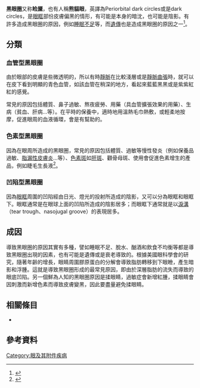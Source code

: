{{Other uses|黑眼圈 (電影)}}
{{Refimprove|date=2019年6月}}
{{Infobox medical condition (new)
| name            = 黑眼圈<br/>Periorbital dark circles
| synonyms        = 睑黡、熊貓眼
| background      = 
| image           = Dark circles (cropped).png
| caption         = 輕微的黑眼圈以及{{le|眼袋|periorbital puffiness}}的痕跡，可能有輕微的睡眠不足
| pronounce       = 
| field           = {{le|睡眠醫學|Sleep medicine}}
| symptoms        = 
| complications   = 
| onset           = 
| duration        = 
| types           = 
| causes          = 
| risks           = 
| diagnosis       = 
| differential    = 
| prevention      = 
| treatment       = 
| medication      = 
| prognosis       = 
| frequency       = 
| deaths          = 
}}
'''黑眼圈'''又称'''睑黡'''，也有人稱'''熊貓眼'''，英譯為Periorbital dark circles或是dark circles，是[[眼眶|眼眶]]部份皮膚偏黑的情形，有可能是本身的暗沈，也可能是陰影。有許多造成黑眼圈的原因，例如[[睡眠不足|睡眠不足]]等，而[[遺傳|遺傳]]也是造成黑眼圈的原因之一<ref name="pmid12838159">{{cite journal |title=What causes the dark circles that sometimes appear under my eyes? |journal=Mayo Clinic Women's Healthsource |volume=7 |issue=6 |pages=8 |year=2003 |pmid=12838159}}</ref>。

==分類==
===血管型黑眼圈===
由於眼部的皮膚是些微透明的，所以有時[[靜脈|靜脈]]在比較淺層或是[[靜脈曲張|靜脈曲張]]時，就可以在皮下看到明顯的青色血管，如該血管在稍深的地方，看起來藍藍黑黑或是紫紫紅紅的感覺。

常見的原因包括體質、鼻子過敏、熬夜疲勞、用藥（具血管擴張效果的用藥）、生病（貧血、肝病…等）。在平時的保養中，適時地用溫熱毛巾熱敷，或輕柔地按摩，促進眼周的血液循環，會是有幫助的。

===色素型黑眼圈===

因為{{le|黑色素沉積|Hyperpigmentation}}在眼周所造成的黑眼圈，常見的原因包括體質、過敏等慢性發炎（例如保養品過敏、[[脂漏性皮膚炎|脂漏性皮膚炎]]…等）、[[色素斑|色素斑]]如[[肝斑|肝斑]]、顴骨母斑、使用會促進色素增生的產品，例如睫毛生長液<ref>{{cite web|title=Periorbital hyperpigmentation: A study of its prevalence, common causative factors and its association with personal habits and other disorders|url=http://www.e-ijd.org/article.asp?issn=0019-5154;year=2014;volume=59;issue=2;spage=151;epage=157;aulast=Sheth}}</ref>。

===凹陷型黑眼圈===

因為[[眼眶|眼眶]]周圍的凹陷經由日光、燈光的投射所造成的陰影，又可以分為眼眶和眼眶下。眼眶通常是在眼球上面的凹陷所造成的陰影居多；而眼眶下通常就是以[[淚溝|淚溝]]（tear trough、nasojugal groove）的表現居多。

==成因==
導致黑眼圈的原因其實有多種，譬如睡眠不足、脫水、酗酒和飲食不均衡等都是導致黑眼圈出現的因素，也有可能是遺傳或是衰老導致的。根據美國眼科學會的研究，隨著年齡的增長，眼睛周圍膠原蛋白的分解會導致脂肪轉移到下眼瞼，產生暗影和浮腫。這就是導致黑眼圈形成的最常見原因，即由於深層脂肪的流失而導致的眼底凹陷。另一個鮮為人知的黑眼圈原因是揉眼睛，過敏症會新增紅腫，揉眼睛會因刺激而新增色素而導致皮膚變黑，因此要盡量避免揉眼睛。

==相關條目==
*{{le|眼部淤血|Black eye}}
== 參考資料 ==
{{reflist}}

[[Category:眼及其附件疾病|Category:眼及其附件疾病]]